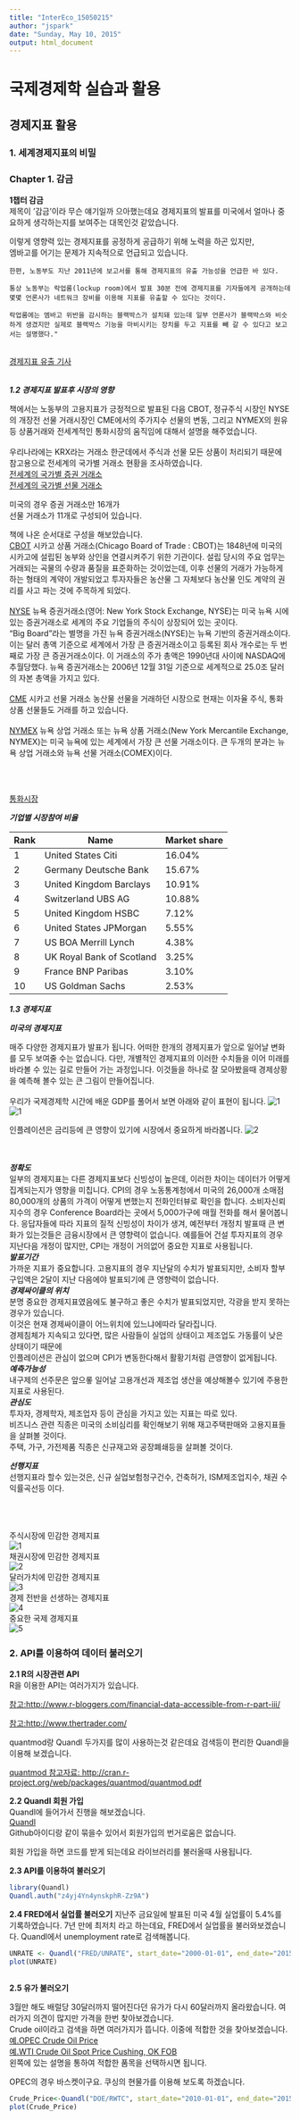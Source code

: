 ```yaml
---
title: "InterEco_15050215"
author: "jspark"
date: "Sunday, May 10, 2015"
output: html_document
---
```


# 국제경제학 실습과 활용

## 경제지표 활용

### 1. 세계경제지표의 비밀 
### Chapter 1. 감금

**1챕터 감금**    
제목이 '감금'이라 무슨 얘기일까 으아했는데요
경제지표의 발표를 미국에서 얼마나 중요하게 생각하는지를
보여주는 대목인것 같았습니다.    

이렇게 영향력 있는 경제지표를 공정하게 공급하기 위해 노력을 하곤 있지만,     
엠바고를 어기는 문제가 지속적으로 언급되고 있습니다.    

```
한편, 노동부도 지난 2011년에 보고서를 통해 경제지표의 유출 가능성을 언급한 바 있다. 

통상 노동부는 락업룸(lockup room)에서 발표 30분 전에 경제지표를 기자들에게 공개하는데 몇몇 언론사가 네트워크 장비를 이용해 지표를 유출할 수 있다는 것이다. 

락업룸에는 엠바고 위반을 감시하는 블랙박스가 설치돼 있는데 일부 언론사가 블랙박스와 비슷하게 생겼지만 실제로 블랙박스 기능을 마비시키는 장치를 두고 지표를 빼 갈 수 있다고 보고서는 설명했다."
```
<br>[경제지표 유출 기사](http://news.einfomax.co.kr/news/articleView.html?idxno=55730)    
<br>

***1.2 경제지표 발표후 시장의 영향***    

책에서는 노동부의 고용지표가 긍정적으로 발표된 다음
CBOT, 정규주식 시장인 NYSE의 개장전 선물 거래시장인 CME에서의 주가지수 선물의 변동, 그리고 NYMEX의 원유등 상품거래와 전세계적인 통화시장의 움직임에 대해서 설명을 해주었습니다.    
<br>
우리나라에는 KRX라는 거래소 한군데에서 주식과 선물 모든 상품이 처리되기 때문에 참고용으로 전세계의 국가별 거래소 현황을 조사하였습니다.
<br>
[전세계의 국가별 증권 거래소](http://en.wikipedia.org/wiki/List_of_stock_exchanges) <br>
[전세계의 국가별 선물 거래소](http://en.wikipedia.org/wiki/List_of_futures_exchanges)

미국의 경우 증권 거래소만 16개가 <br>
선물 거래소가 11개로 구성되어 있습니다.

책에 나온 순서대로 구성을 해보았습니다.
<br>
[CBOT](http://ko.wikipedia.org/wiki/%EC%8B%9C%EC%B9%B4%EA%B3%A0_%EC%83%81%ED%92%88_%EA%B1%B0%EB%9E%98%EC%86%8C)
시카고 상품 거래소(Chicago Board of Trade : CBOT)는 1848년에 미국의 시카고에 설립된 농부와 상인을 연결시켜주기 위한 기관이다. 설립 당시의 주요 업무는 거래되는 곡물의 수량과 품질을 표준화하는 것이었는데, 이후 선물의 거래가 가능하게 하는 형태의 계약이 개발되었고 투자자들은 농산물 그 자체보다 농산물 인도 계약의 권리를 사고 파는 것에 주목하게 되었다.
<br> <br>
[NYSE](http://ko.wikipedia.org/wiki/%EB%89%B4%EC%9A%95_%EC%A6%9D%EA%B6%8C%EA%B1%B0%EB%9E%98%EC%86%8C)
뉴욕 증권거래소(영어: New York Stock Exchange, NYSE)는 미국 뉴욕 시에 있는 증권거래소로 세계의 주요 기업들의 주식이 상장되어 있는 곳이다.<br>
"Big Board"라는 별명을 가진 뉴욕 증권거래소(NYSE)는 뉴욕 기반의 증권거래소이다. 이는 달러 총액 기준으로 세계에서 가장 큰 증권거래소이고 등록된 회사 개수로는 두 번째로 가장 큰 증권거래소이다. 이 거래소의 주가 총액은 1990년대 사이에 NASDAQ에 추월당했다. 뉴욕 증권거래소는 2006년 12월 31일 기준으로 세계적으로 25.0조 달러의 자본 총액을 가지고 있다.
<br><br>
[CME](http://en.wikipedia.org/wiki/Chicago_Mercantile_Exchange)
시카고 선물 거래소 농산물 선물을 거래하던 시장으로 현재는 이자율 주식, 통화 상품 선물들도 거래를 하고 있습니다.
<br><br>
[NYMEX](http://ko.wikipedia.org/wiki/%EB%89%B4%EC%9A%95%EC%83%81%EC%97%85%EA%B1%B0%EB%9E%98%EC%86%8C)
뉴욕 상업 거래소 또는 뉴욕 상품 거래소(New York Mercantile Exchange, NYMEX)는 미국 뉴욕에 있는 세계에서 가장 큰 선물 거래소이다. 큰 두개의 분과는 뉴욕 상업 거래소와 뉴욕 선물 거래소(COMEX)이다. 

<br><br>

[통화시장](http://en.wikipedia.org/wiki/Foreign_exchange_market)

***기업별 시장참여 비율***    

Rank |  Name	                   | Market share
-----|---------------------------|--------------
1	   | United States Citi	       | 16.04%
2    | Germany Deutsche Bank	   | 15.67%
3	   | United Kingdom Barclays   | 10.91%
4	   | Switzerland UBS AG	       | 10.88%
5	   | United Kingdom HSBC	     | 7.12%
6	   | United States JPMorgan	   | 5.55%
7	   | US BOA Merrill Lynch	     | 4.38%
8	   | UK Royal Bank of Scotland | 3.25%
9	   | France BNP Paribas	       | 3.10%
10	 | US Goldman Sachs	         | 2.53%


***1.3 경제지표***

***미국의 경제지표***

매주 다양한 경제지표가 발표가 됩니다. 어떠한 한개의 경제지표가 앞으로 일어날 변화를 모두 보여줄 수는 없습니다.
다만, 개별적인 경제지표의 이러한 수치들을 이어 미래를 바라볼 수 있는 길로 만들어 가는 과정입니다.
이것들을 하나로 잘 모아봤을때 경제상황을 예측해 볼수 있는 큰 그림이 만들어집니다.
<br><br>
우리가 국제경제학 시간에 배운 GDP를 풀어서 보면 아래와 같이 표현이 됩니다.
![1](1.png)
![1](1_2.png)

인플레이션은 금리등에 큰 영향이 있기에 시장에서 중요하게 바라봅니다.
![2](2.png)
<br><br><br>

***정확도***<br>
일부의 경제지표는 다른 경제지표보다 신빙성이 높은데, 이러한 차이는 데이터가 어떻게 집계되는지가 영향을 미칩니다.
CPI의 경우 노동통계청에서 미국의 26,000개 소매점 80,000개의 상품의 가격이 어떻게 변했는지 전화인터뷰로 확인을 합니다.
소비자신뢰지수의 경우 Conference Board라는 곳에서 5,000가구에 매월 전화를 해서 물어봅니다.
응답자들에 따라 지표의 질적 신빙성이 차이가 생겨, 예전부터 개정치 발표때 큰 변화가 있는것들은 금융시장에서 큰 영향력이 없습니다.
예를들어 건설 투자지표의 경우 지난다음 개정이 많지만, CPI는 개정이 거의없어 중요한 지표로 사용됩니다.<br>
***발표기간***<br>
가까운 지표가 중요합니다. 고용지표의 경우 지난달의 수치가 발표되지만, 소비자 할부구입액은 2달이 지난 다음에야 발표되기에
큰 영향력이 없습니다.<br>
***경제싸이클의 위치***<br>
분명 중요한 경제지표였음에도 불구하고 좋은 수치가 발표되었지만, 각광을 받지 못하는 경우가 있습니다.<br>
이것은 현재 경제싸이클이 어느위치에 있느냐에따라 달라집니다.<br>
경제침체가 지속되고 있다면, 많은 사람들이 실업의 상태이고 제조업도 가동률이 낮은 상태이기 때문에<br>
인플레이션은 관심이 없으며 CPI가 변동한다해서 활황기처럼 큰영향이 없게됩니다.<br>
***예측가능성***<br>
내구제의 선주문은 앞으롷 일어날 고용개선과 제조업 생산을 예상해볼수 있기에 주용한 지표로 사용된다.<br>
***관심도***<br>
투자자, 경제학자, 제조업자 등이 관심을 가지고 있는 지표는 따로 있다.<br>
비즈니스 관련 직종은 미국의 소비심리를 확인해보기 위해 재고주택판매와 고용지표들을 살펴볼 것이다.<br>
주택, 가구, 가전제품 직종은 신규재고와 공장폐쇄등을 살펴볼 것이다.<br>

***선행지표***<br>
선행지표라 할수 있는것은, 신규 실업보험청구건수, 건축허가, ISM제조업지수, 채권 수익률곡선등 이다.<br>





<br><br><br>
주식시장에 민감한 경제지표<br>
![1](T1.png)<br>
채권시장에 민감한 경제지표<br>
![2](T2.png)<br>
달러가치에 민감한 경제지표<br>
![3](T3.png)<br>
경제 전반을 선생하는 경제지표<br>
![4](T4.png)<br>
중요한 국제 경제지표<br>
![5](T5.png)<br>



### 2. API를 이용하여 데이터 불러오기





**2.1 R의 시장관련 API**   
R을 이용한 API는 여러가지가 있습니다.


[참고:http://www.r-bloggers.com/financial-data-accessible-from-r-part-iii/](http://www.r-bloggers.com/financial-data-accessible-from-r-part-iii/)

[참고:http://www.thertrader.com/](http://www.thertrader.com/)

quantmod랑 Quandl 두가지를 많이 사용하는것 같은데요
검색등이 편리한 Quandl을 이용해 보겠습니다.

[quantmod 참고자료: http://cran.r-project.org/web/packages/quantmod/quantmod.pdf](http://cran.r-project.org/web/packages/quantmod/quantmod.pdf)    

**2.2 Quandl 회원 가입**   
Quandl에 들어가서 진행을 해보겠습니다.   
[Quandl](https://www.quandl.com/)    
Github아이디랑 같이 묶을수 있어서 회원가입의 번거로움은 없습니다.

회원 가입을 하면 코드를 받게 되는데요
라이브러리를 불러올때 사용됩니다.


**2.3 API를 이용하여 불러오기**   

```r
library(Quandl)
Quandl.auth("z4yj4Yn4ynskphR-Zz9A")
```


**2.4 FRED에서 실업률 불러오기**
지난주 금요일에 발표된 미국 4월 실업률이 5.4%를 기록하였습니다. 7년 만에 최저치 라고 하는데요, FRED에서 실업률을 불러와보겠습니다.
Quandl에서 unemployment rate로 검색해봅니다.
```r
UNRATE <- Quandl("FRED/UNRATE", start_date="2000-01-01", end_date="2015-05-10")
plot(UNRATE)
```

```r
```

**2.5 유가 불러오기**

3월만 해도 배럴당 30달러까지 떨어진다던 유가가 다시 60달러까지 올라왔습니다. 여러가지 의견이 많지만 가격을 한번 찾아보겠습니다.    
Crude oil이라고 검색을 하면 여러가지가 뜹니다.
이중에 적합한 것을 찾아보겠습니다.    
[예.OPEC Crude Oil Price](https://www.quandl.com/data/OPEC/ORB-OPEC-Crude-Oil-Price)    
[예.WTI Crude Oil Spot Price Cushing, OK FOB](https://www.quandl.com/data/DOE/RWTC-WTI-Crude-Oil-Spot-Price-Cushing-OK-FOB)    
왼쪽에 있는 설명을 통하여 적합한 품목을 선택하시면 됩니다.    

OPEC의 경우 바스켓이구요. 쿠싱의 현물가를 이용해 보도록 하겠습니다.

```r
Crude_Price<-Quandl("DOE/RWTC", start_date="2010-01-01", end_date="2015-05-10")
plot(Crude_Price)
```

